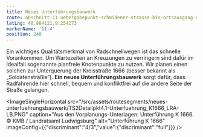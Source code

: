 ```yaml
---
title: Neues Unterführungsbauwerk
route: abschnitt-11-uebergabepunkt-schmidener-strasse-bis-ortsausgang-neckarrems
latLng: 48.884121,9.254273
markerName: '11.4'
position: 240
---
```

Ein wichtiges Qualitätsmerkmal von Radschnellwegen ist das schnelle Vorankommen. Um Wartezeiten an Kreuzungen zu verringern sind dafür im Idealfall sogenannte planfreie Knotenpunkte zu nutzen. Wir planen einen solchen zur Unterquerung der Kreisstraße 1666 (besser bekannt als „Soldatensträßle“). **Ein neues Unterführungsbauwerk** sorgt dafür, dass Radfahrende hier schnell, bequem und konfliktfrei auf die andere Seite der Straße gelangen.

<ImageSingleHorizontal src="/src/assets/routesegments/neues-unterfuehrungsbauwerk/TS2Detailpkt4.1-Unterfuehrung_K1666_LRA-LB.PNG" caption="Aus den Vorplanungs-Unterlagen: Unterführung K 1666. © KMB / Landratsamt Ludwigsburg" alt="Unterführung K 1666" imageConfig={{"discriminant":"4/3","value":{"discriminant":"full"}}} />
